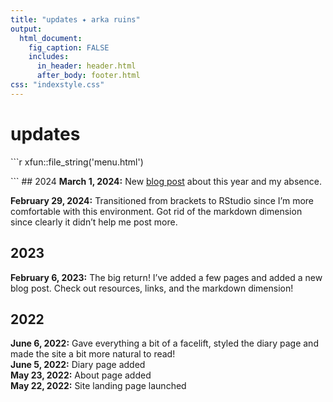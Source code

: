 ```yaml
---
title: "updates ✦ arka ruins"
output: 
  html_document:
    fig_caption: FALSE
    includes:
      in_header: header.html
      after_body: footer.html
css: "indexstyle.css"
---
```


# updates 

:::{.container}

```{=html}
```r
xfun::file_string('menu.html')
```
```
## 2024
**March 1, 2024:** New [blog post](diary/2024-themes.html) about this year and my absence.

**February 29, 2024:** Transitioned from brackets to RStudio since I'm more comfortable with this environment. Got rid of the markdown dimension since clearly it didn't help me post more.  

## 2023
**February 6, 2023:** The big return! I've added a few pages and added a new blog post. Check out resources, links, and the markdown dimension!  

## 2022
**June 6, 2022:** Gave everything a bit of a facelift, styled the diary page and made the site a bit more natural to read!  
**June 5, 2022:** Diary page added  
**May 23, 2022:** About page added  
**May 22, 2022:** Site landing page launched
:::